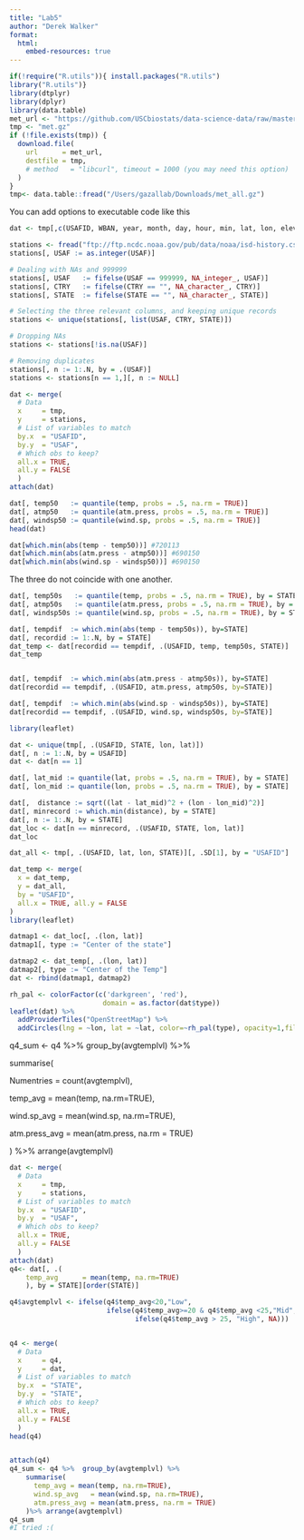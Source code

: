 ```yaml
---
title: "Lab5"
author: "Derek Walker"
format:
  html:
    embed-resources: true
---
```

```r
if(!require("R.utils")){ install.packages("R.utils")
library("R.utils")}
library(dtplyr)
library(dplyr)
library(data.table)
met_url <- "https://github.com/USCbiostats/data-science-data/raw/master/02_met/met_all.gz"
tmp <- "met.gz"
if (!file.exists(tmp)) {
  download.file(
    url      = met_url,
    destfile = tmp,
    # method   = "libcurl", timeout = 1000 (you may need this option)
  )
}
tmp<- data.table::fread("/Users/gazallab/Downloads/met_all.gz")
```

You can add options to executable code like this

```r
dat <- tmp[,c(USAFID, WBAN, year, month, day, hour, min, lat, lon, elev, wind.sp, temp, atm.press)]

stations <- fread("ftp://ftp.ncdc.noaa.gov/pub/data/noaa/isd-history.csv")
stations[, USAF := as.integer(USAF)]

# Dealing with NAs and 999999
stations[, USAF   := fifelse(USAF == 999999, NA_integer_, USAF)]
stations[, CTRY   := fifelse(CTRY == "", NA_character_, CTRY)]
stations[, STATE  := fifelse(STATE == "", NA_character_, STATE)]

# Selecting the three relevant columns, and keeping unique records
stations <- unique(stations[, list(USAF, CTRY, STATE)])

# Dropping NAs
stations <- stations[!is.na(USAF)]

# Removing duplicates
stations[, n := 1:.N, by = .(USAF)]
stations <- stations[n == 1,][, n := NULL]

dat <- merge(
  # Data
  x     = tmp,      
  y     = stations, 
  # List of variables to match
  by.x  = "USAFID",
  by.y  = "USAF", 
  # Which obs to keep?
  all.x = TRUE,      
  all.y = FALSE
  )
attach(dat)
```

```r
dat[, temp50   := quantile(temp, probs = .5, na.rm = TRUE)]
dat[, atmp50   := quantile(atm.press, probs = .5, na.rm = TRUE)]
dat[, windsp50 := quantile(wind.sp, probs = .5, na.rm = TRUE)]
head(dat)

dat[which.min(abs(temp - temp50))] #720113
dat[which.min(abs(atm.press - atmp50))] #690150
dat[which.min(abs(wind.sp - windsp50))] #690150
```

The three do not coincide with one another.

```r
dat[, temp50s   := quantile(temp, probs = .5, na.rm = TRUE), by = STATE]
dat[, atmp50s   := quantile(atm.press, probs = .5, na.rm = TRUE), by = STATE]
dat[, windsp50s := quantile(wind.sp, probs = .5, na.rm = TRUE), by = STATE]

dat[, tempdif  := which.min(abs(temp - temp50s)), by=STATE]
dat[, recordid := 1:.N, by = STATE]
dat_temp <- dat[recordid == tempdif, .(USAFID, temp, temp50s, STATE)]
dat_temp


dat[, tempdif  := which.min(abs(atm.press - atmp50s)), by=STATE]
dat[recordid == tempdif, .(USAFID, atm.press, atmp50s, by=STATE)]

dat[, tempdif  := which.min(abs(wind.sp - windsp50s)), by=STATE]
dat[recordid == tempdif, .(USAFID, wind.sp, windsp50s, by=STATE)]
```

```r
library(leaflet)

dat <- unique(tmp[, .(USAFID, STATE, lon, lat)])
dat[, n := 1:.N, by = USAFID]
dat <- dat[n == 1]

dat[, lat_mid := quantile(lat, probs = .5, na.rm = TRUE), by = STATE]
dat[, lon_mid := quantile(lon, probs = .5, na.rm = TRUE), by = STATE]

dat[,  distance := sqrt((lat - lat_mid)^2 + (lon - lon_mid)^2)]
dat[, minrecord := which.min(distance), by = STATE]
dat[, n := 1:.N, by = STATE]
dat_loc <- dat[n == minrecord, .(USAFID, STATE, lon, lat)]
dat_loc

dat_all <- tmp[, .(USAFID, lat, lon, STATE)][, .SD[1], by = "USAFID"]

dat_temp <- merge(
  x = dat_temp,
  y = dat_all,
  by = "USAFID",
  all.x = TRUE, all.y = FALSE
)
library(leaflet)

datmap1 <- dat_loc[, .(lon, lat)]
datmap1[, type := "Center of the state"]

datmap2 <- dat_temp[, .(lon, lat)]
datmap2[, type := "Center of the Temp"]
dat <- rbind(datmap1, datmap2)

rh_pal <- colorFactor(c('darkgreen', 'red'),
                       domain = as.factor(dat$type))
leaflet(dat) %>%
  addProviderTiles("OpenStreetMap") %>%
  addCircles(lng = ~lon, lat = ~lat, color=~rh_pal(type), opacity=1,fillOpacity=1, radius=500)

```

q4_sum \<- q4 %\>% group_by(avgtemplvl) %\>%

summarise(

Numentries = count(avgtemplvl),

temp_avg = mean(temp, na.rm=TRUE),

wind.sp_avg = mean(wind.sp, na.rm=TRUE),

atm.press_avg = mean(atm.press, na.rm = TRUE)

) %\>% arrange(avgtemplvl)

```r
dat <- merge(
  # Data
  x     = tmp,      
  y     = stations, 
  # List of variables to match
  by.x  = "USAFID",
  by.y  = "USAF", 
  # Which obs to keep?
  all.x = TRUE,      
  all.y = FALSE
  )
attach(dat)
q4<- dat[, .(
    temp_avg      = mean(temp, na.rm=TRUE)
    ), by = STATE][order(STATE)]

q4$avgtemplvl <- ifelse(q4$temp_avg<20,"Low",
                        ifelse(q4$temp_avg>=20 & q4$temp_avg <25,"Mid",
                               ifelse(q4$temp_avg > 25, "High", NA)))


q4 <- merge(
  # Data
  x     = q4,      
  y     = dat, 
  # List of variables to match
  by.x  = "STATE",
  by.y  = "STATE", 
  # Which obs to keep?
  all.x = TRUE,      
  all.y = FALSE
  )
head(q4)


attach(q4)
q4_sum <- q4 %>%  group_by(avgtemplvl) %>%
    summarise(
      temp_avg = mean(temp, na.rm=TRUE),
      wind.sp_avg   = mean(wind.sp, na.rm=TRUE),
      atm.press_avg = mean(atm.press, na.rm = TRUE)
    )%>% arrange(avgtemplvl)
q4_sum
#I tried :(
```